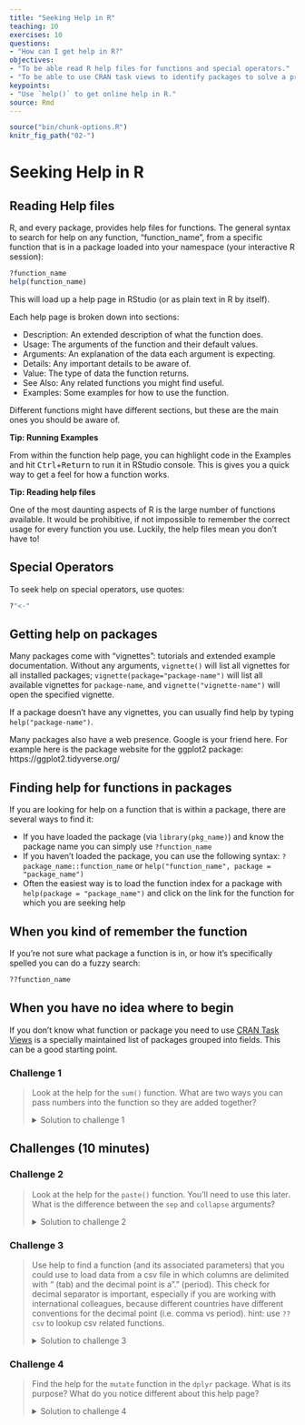 ```yaml
---
title: "Seeking Help in R"
teaching: 10
exercises: 10
questions:
- "How can I get help in R?"
objectives:
- "To be able read R help files for functions and special operators."
- "To be able to use CRAN task views to identify packages to solve a problem."
keypoints:
- "Use `help()` to get online help in R."
source: Rmd
---
```


```r
source("bin/chunk-options.R")
knitr_fig_path("02-")
```

# Seeking Help in R

## Reading Help files

R, and every package, provides help files for functions. The general syntax to search for help on any
function, "function_name", from a specific function that is in a package loaded into your
namespace (your interactive R session):

```r
?function_name
help(function_name)
```

This will load up a help page in RStudio (or as plain text in R by itself).

Each help page is broken down into sections:

 - Description: An extended description of what the function does.
 - Usage: The arguments of the function and their default values.
 - Arguments: An explanation of the data each argument is expecting.
 - Details: Any important details to be aware of.
 - Value: The type of data the function returns.
 - See Also: Any related functions you might find useful.
 - Examples: Some examples for how to use the function.

Different functions might have different sections, but these are the main ones you should be aware of.

::: {.rmdtip}
**Tip: Running Examples**

From within the function help page, you can highlight code in the 
Examples and hit <kbd>Ctrl</kbd>+<kbd>Return</kbd> to run it in 
RStudio console. This is gives you a quick way to get a feel for
how a function works.

**Tip: Reading help files**

One of the most daunting aspects of R is the large number of functions
available. It would be prohibitive, if not impossible to remember the
correct usage for every function you use. Luckily, the help files
mean you don't have to!
:::

## Special Operators

To seek help on special operators, use quotes:

```r
?"<-"
```

## Getting help on packages

Many packages come with "vignettes": tutorials and extended example documentation.
Without any arguments, `vignette()` will list all vignettes for all installed packages;
`vignette(package="package-name")` will list all available vignettes for
`package-name`, and `vignette("vignette-name")` will open the specified vignette.

If a package doesn't have any vignettes, you can usually find help by typing
`help("package-name")`.

Many packages also have a web presence. Google is your friend here. For example here is the package website for the ggplot2 package: https://ggplot2.tidyverse.org/

## Finding help for functions in packages

If you are looking for help on a function that is within a package, there are several ways to find it:

- If you have loaded the package (via `library(pkg_name)`) and know the package name you can simply use `?function_name`
- If you haven't loaded the package, you can use the following syntax: `?package_name::function_name` or `help("function_name", package = "package_name")`
- Often the easiest way is to load the function index for a package with `help(package = "package_name")` and click on the link for the function for which you are seeking help

## When you kind of remember the function

If you're not sure what package a function is in, or how it's specifically spelled you can do a fuzzy search:

```r
??function_name
```

## When you have no idea where to begin

If you don't know what function or package you need to use
[CRAN Task Views](http://cran.at.r-project.org/web/views)
is a specially maintained list of packages grouped into
fields. This can be a good starting point.

### Challenge 1

> Look at the help for the `sum()` function. What are two ways you can pass numbers 
> into the function so they are added together?
> 
> <details>
> 
> <summary>
> Solution to challenge 1
> </summary>
> 
> <br />
> 
> ```{r, eval=FALSE}
> ?sum
> sum(1, 2, 3, 4, 5)
> x <- c(1, 2, 3)
> sum(x)
> ```
> 
> </details>


## Challenges (10 minutes)

### Challenge 2

> Look at the help for the `paste()` function. You'll need to use this later.
> What is the difference between the `sep` and `collapse` arguments?
> 
> 
> <details>
> 
> <summary>
> Solution to challenge 2
> </summary>
> 
> <br />
> 
> To look at the help for the `paste()` function, use:
> ```{r, eval=FALSE}
> help("paste")
> ?paste
> ```
> The difference between `sep` and `collapse` is a little
> tricky. The `paste` function accepts any number of arguments, each of which
> can be a vector of any length. The `sep` argument specifies the string
> used between concatenated terms — by default, a space. The result is a
> vector as long as the longest argument supplied to `paste`. In contrast,
> `collapse` specifies that after concatenation the elements are *collapsed*
> together using the given separator, the result being a single string.
> e.g. 
> ```{r} 
> paste(c("a","b"), "c")
> paste(c("a","b"), "c", sep = ",")
> paste(c("a","b"), "c", collapse = "|")
> paste(c("a","b"), "c", sep = ",", collapse = "|")
> ```
> (For more information,
> scroll to the bottom of the `?paste` help page and look at the
> examples, or try `example('paste')`.)
> 
> </details>




### Challenge 3
> Use help to find a function (and its associated parameters) that you could
> use to load data from a csv file in which columns are delimited with "\t"
> (tab) and the decimal point is a "." (period). This check for decimal
> separator is important, especially if you are working with international
> colleagues, because different countries have different conventions for the
> decimal point (i.e. comma vs period).
> hint: use `??csv` to lookup csv related functions.
> 
> 
> <details>
> 
> <summary>
> Solution to challenge 3
> </summary>
> 
> <br />
> 
> The standard R function for reading tab-delimited files with a period
> decimal separator is read.delim(). You can also do this with
> `read.table(file, sep="\t")` (the period is the *default* decimal
> separator for `read.table()`, although you may have to change
> the `comment.char` argument as well if your data file contains
> hash (#) characters
> 
> </details>


### Challenge 4

> Find the help for the `mutate` function in the `dplyr` package. What is its purpose? What do you notice different about this help page?
> 
> <details>
> 
> <summary>
> Solution to challenge 4
> </summary>
> 
> <br />
> 
> ```{r, eval=FALSE}
> ?dplyr::mutate
> # OR
> library(dplyr)
> ?mutate
> # OR
> help("mutate", package = "dplyr")
> # OR
> help(package = "dplyr") # and click on the 'mutate' link
> ```
> `mutate()` adds new variables and preserves existing ones.
> The help page for mutate also documents the function `transmute()`
> 
> </details>

